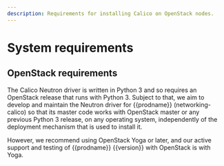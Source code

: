 ```yaml
---
description: Requirements for installing Calico on OpenStack nodes.
---
```


# System requirements

<ReqsSys orch='OpenStack' />

## OpenStack requirements

The Calico Neutron driver is written in Python 3 and so requires an OpenStack release that
runs with Python 3. Subject to that, we aim to develop and maintain the Neutron driver
for {{prodname}} (networking-calico) so that its master code works with OpenStack
master or any previous Python 3 release, on any operating system, independently of the
deployment mechanism that is used to install it.

However, we recommend using OpenStack Yoga or later, and our active support and testing
of {{prodname}} {{version}} with OpenStack is with Yoga.

<ReqsKernel />
